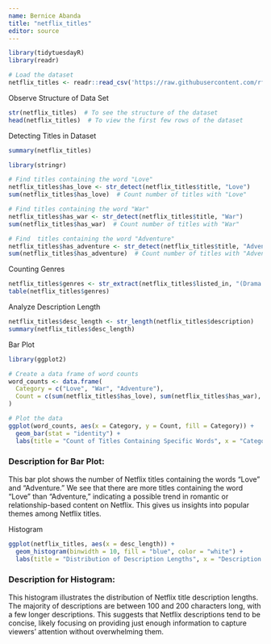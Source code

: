 ```yaml
---
name: Bernice Abanda
title: "netflix_titles"
editor: source
---
```


```r
library(tidytuesdayR)
library(readr)

# Load the dataset
netflix_titles <- readr::read_csv('https://raw.githubusercontent.com/rfordatascience/tidytuesday/master/data/2021/2021-04-20/netflix_titles.csv')

```

Observe Structure of Data Set

```r
str(netflix_titles)  # To see the structure of the dataset
head(netflix_titles)  # To view the first few rows of the dataset

```

Detecting Titles in Dataset

```r
summary(netflix_titles)

library(stringr)

# Find titles containing the word "Love"
netflix_titles$has_love <- str_detect(netflix_titles$title, "Love")
sum(netflix_titles$has_love)  # Count number of titles with "Love"

# Find titles containing the word "War"
netflix_titles$has_war <- str_detect(netflix_titles$title, "War")
sum(netflix_titles$has_war)  # Count number of titles with "War"

# Find  titles containing the word "Adventure"
netflix_titles$has_adventure <- str_detect(netflix_titles$title, "Adventure")
sum(netflix_titles$has_adventure)  # Count number of titles with "Adventure"
```

Counting Genres

```r
netflix_titles$genres <- str_extract(netflix_titles$listed_in, "(Drama|Comedy|Horror)")
table(netflix_titles$genres)
```

Analyze Description Length

```r
netflix_titles$desc_length <- str_length(netflix_titles$description)
summary(netflix_titles$desc_length)
```

Bar Plot

```r
library(ggplot2)

# Create a data frame of word counts
word_counts <- data.frame(
  Category = c("Love", "War", "Adventure"),
  Count = c(sum(netflix_titles$has_love), sum(netflix_titles$has_war), sum(netflix_titles$has_adventure))
)

# Plot the data
ggplot(word_counts, aes(x = Category, y = Count, fill = Category)) +
  geom_bar(stat = "identity") +
  labs(title = "Count of Titles Containing Specific Words", x = "Category", y = "Count")
```

### **Description for Bar Plot:** 

This bar plot shows the number of Netflix titles containing the words “Love” and “Adventure.” We see that there are more titles containing the word “Love” than “Adventure,” indicating a possible trend in romantic or relationship-based content on Netflix. This gives us insights into popular themes among Netflix titles.

Histogram

```r
ggplot(netflix_titles, aes(x = desc_length)) +
  geom_histogram(binwidth = 10, fill = "blue", color = "white") +
  labs(title = "Distribution of Description Lengths", x = "Description Length", y = "Frequency")
```

### **Description for Histogram:** 

This histogram illustrates the distribution of Netflix title description lengths. The majority of descriptions are between 100 and 200 characters long, with a few longer descriptions. This suggests that Netflix descriptions tend to be concise, likely focusing on providing just enough information to capture viewers’ attention without overwhelming them.
